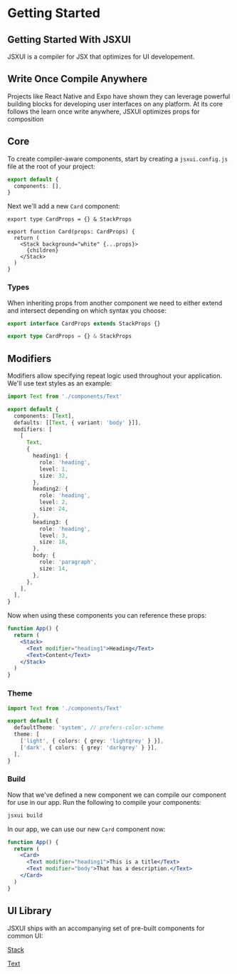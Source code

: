 # Getting Started

## Getting Started With JSXUI

JSXUI is a compiler for JSX that optimizes for UI developement.

## Write Once Compile Anywhere

Projects like React Native and Expo have shown they can leverage powerful building blocks for developing user interfaces on any platform. At its core follows the learn once write anywhere, JSXUI optimizes props for composition

## Core

To create compiler-aware components, start by creating a `jsxui.config.js` file at the root of your project:

```ts filename=jsxui.config.ts
export default {
  components: [],
}
```

Next we'll add a new `Card` component:

```tsx
export type CardProps = {} & StackProps

export function Card(props: CardProps) {
  return (
    <Stack background="white" {...props}>
      {children}
    </Stack>
  )
}
```

### Types

When inheriting props from another component we need to either extend and intersect depending on which syntax you choose:

```ts
export interface CardProps extends StackProps {}
```

```ts
export type CardProps = {} & StackProps
```

## Modifiers

Modifiers allow specifying repeat logic used throughout your application. We'll use text styles as an example:

```ts filename=jsxui.config.ts
import Text from './components/Text'

export default {
  components: [Text],
  defaults: [[Text, { variant: 'body' }]],
  modifiers: [
    [
      Text,
      {
        heading1: {
          role: 'heading',
          level: 1,
          size: 32,
        },
        heading2: {
          role: 'heading',
          level: 2,
          size: 24,
        },
        heading3: {
          role: 'heading',
          level: 3,
          size: 18,
        },
        body: {
          role: 'paragraph',
          size: 14,
        },
      },
    ],
  ],
}
```

Now when using these components you can reference these props:

```jsx
function App() {
  return (
    <Stack>
      <Text modifier="heading1">Heading</Text>
      <Text>Content</Text>
    </Stack>
  )
}
```

### Theme

```ts filename=jsxui.config.ts
import Text from './components/Text'

export default {
  defaultTheme: 'system', // prefers-color-scheme
  theme: [
    ['light', { colors: { grey: 'lightgrey' } }],
    ['dark', { colors: { grey: 'darkgrey' } }],
  ],
}
```

### Build

Now that we've defined a new component we can compile our component for use in our app. Run the following to compile your components:

```bash
jsxui build
```

In our app, we can use our new `Card` component now:

```jsx
function App() {
  return (
    <Card>
      <Text modifier="heading1">This is a title</Text>
      <Text modifier="body">That has a description.</Text>
    </Card>
  )
}
```

## UI Library

JSXUI ships with an accompanying set of pre-built components for common UI:

[Stack](/ui/stack)

[Text](/ui/text)
